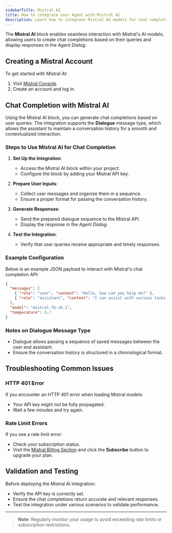 ```yaml
---
sidebarTitle: Mistral AI
title: How to integrate your Agent with Mistral AI
description: Learn how to integrate Mistral AI models for chat completions and contextualized interactions.
---
```

The **Mistral AI** block enables seamless interaction with Mistral's AI models, allowing users to create chat completions based on their queries and display responses in the *Agent Dialog*.

## Creating a Mistral Account

To get started with Mistral AI:
1. Visit [Mistral Console](https://console.mistral.ai).
2. Create an account and log in.

## Chat Completion with Mistral AI

Using the Mistral AI block, you can generate chat completions based on user queries. The integration supports the **Dialogue** message type, which allows the assistant to maintain a conversation history for a smooth and contextualized interaction.

### Steps to Use Mistral AI for Chat Completion

1. **Set Up the Integration**:
   - Access the Mistral AI block within your project.
   - Configure the block by adding your Mistral API key.

2. **Prepare User Inputs**:
   - Collect user messages and organize them in a sequence.
   - Ensure a proper format for passing the conversation history.

3. **Generate Responses**:
   - Send the prepared dialogue sequence to the Mistral API.
   - Display the response in the *Agent Dialog*.

4. **Test the Integration**:
   - Verify that user queries receive appropriate and timely responses.

### Example Configuration

Below is an example JSON payload to interact with Mistral's chat completion API:

```json
{
  "messages": [
    { "role": "user", "content": "Hello, how can you help me?" },
    { "role": "assistant", "content": "I can assist with various tasks. What do you need help with?" }
  ],
  "model": "mistral-7b-v0.1",
  "temperature": 0.7
}
```

### Notes on Dialogue Message Type

- Dialogue allows passing a sequence of saved messages between the user and assistant.
- Ensure the conversation history is structured in a chronological format.

## Troubleshooting Common Issues

### HTTP 401 Error
If you encounter an HTTP 401 error when loading Mistral models:
- Your API key might not be fully propagated.
- Wait a few minutes and try again.

### Rate Limit Errors
If you see a rate limit error:
- Check your subscription status.
- Visit the [Mistral Billing Section](https://console.mistral.ai/billing/) and click the **Subscribe** button to upgrade your plan.

## Validation and Testing

Before deploying the Mistral AI integration:
- Verify the API key is correctly set.
- Ensure the chat completions return accurate and relevant responses.
- Test the integration under various scenarios to validate performance.

---

> **Note**: Regularly monitor your usage to avoid exceeding rate limits or subscription restrictions.